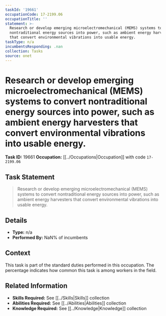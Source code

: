 ```yaml
---
taskId: '19661'
occupationCode: 17-2199.06
occupationTitle: ''
statement: >-
  Research or develop emerging microelectromechanical (MEMS) systems to convert
  nontraditional energy sources into power, such as ambient energy harvesters
  that convert environmental vibrations into usable energy.
taskType: n/a
incumbentsResponding: .nan
collection: Tasks
source: onet
---
```

# Research or develop emerging microelectromechanical (MEMS) systems to convert nontraditional energy sources into power, such as ambient energy harvesters that convert environmental vibrations into usable energy.

**Task ID:** 19661
**Occupation:** [[../Occupations|Occupation]] with code `17-2199.06`

## Task Statement

> Research or develop emerging microelectromechanical (MEMS) systems to convert nontraditional energy sources into power, such as ambient energy harvesters that convert environmental vibrations into usable energy.

## Details

- **Type:** n/a
- **Performed By:** NaN% of incumbents

## Context

This task is part of the standard duties performed in this occupation. The percentage indicates how common this task is among workers in the field.

## Related Information

- **Skills Required:** See [[../Skills|Skills]] collection
- **Abilities Required:** See [[../Abilities|Abilities]] collection
- **Knowledge Required:** See [[../Knowledge|Knowledge]] collection
